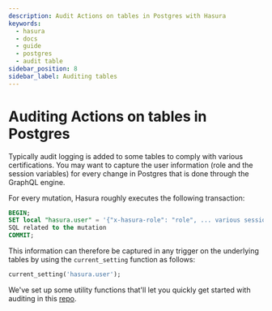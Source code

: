 ```yaml
---
description: Audit Actions on tables in Postgres with Hasura
keywords:
  - hasura
  - docs
  - guide
  - postgres
  - audit table
sidebar_position: 8
sidebar_label: Auditing tables
---
```


# Auditing Actions on tables in Postgres

Typically audit logging is added to some tables to comply with various certifications. You may want to capture
the user information (role and the session variables) for every change in Postgres that is done through the GraphQL
engine.

For every mutation, Hasura roughly executes the following transaction:

```sql
BEGIN;
SET local "hasura.user" = '{"x-hasura-role": "role", ... various session variables}'
SQL related to the mutation
COMMIT;
```

This information can therefore be captured in any trigger on the underlying tables by using the `current_setting`
function as follows:

```sql
current_setting('hasura.user');
```

We've set up some utility functions that'll let you quickly get started with auditing in this
[repo](https://github.com/hasura/audit-trigger).
